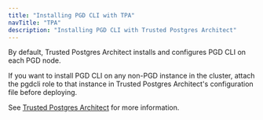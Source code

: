 ```yaml
---
title: "Installing PGD CLI with TPA"
navTitle: "TPA"
description: "Installing PGD CLI with Trusted Postgres Architect"
---
```


By default, Trusted Postgres Architect installs and configures PGD CLI on each PGD node. 

If you want to install PGD CLI on any non-PGD instance in the cluster, attach the pgdcli role to that instance in Trusted Postgres Architect's configuration file before deploying. 

See [Trusted Postgres Architect](/tpa/latest/) for more information.

